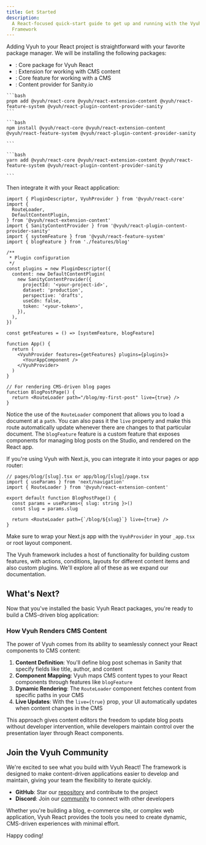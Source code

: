 ```yaml
---
title: Get Started
description:
  A React-focused quick-start guide to get up and running with the Vyuh
  Framework
---
```



Adding Vyuh to your React project is straightforward with your favorite package
manager. We will be installing the following packages:

- <NpmBadge name="@vyuh/react-core" inline />: Core package for Vyuh React
- <NpmBadge name="@vyuh/react-extension-content" inline />: Extension for
  working with CMS content
- <NpmBadge name="@vyuh/react-feature-system" inline />: Core feature for
  working with a CMS
- <NpmBadge name="@vyuh/react-plugin-content-provider-sanity" inline />: Content
  provider for Sanity.io

<Tabs>
  <TabItem label="pnpm">

    ```bash
    pnpm add @vyuh/react-core @vyuh/react-extension-content @vyuh/react-feature-system @vyuh/react-plugin-content-provider-sanity
    ```

  </TabItem>
  <TabItem label="npm">

    ```bash
    npm install @vyuh/react-core @vyuh/react-extension-content @vyuh/react-feature-system @vyuh/react-plugin-content-provider-sanity

    ```

  </TabItem>
  <TabItem label="yarn">

    ```bash
    yarn add @vyuh/react-core @vyuh/react-extension-content @vyuh/react-feature-system @vyuh/react-plugin-content-provider-sanity

    ```

  </TabItem>
</Tabs>

Then integrate it with your React application:

```tsx
import { PluginDescriptor, VyuhProvider } from '@vyuh/react-core'
import {
  RouteLoader,
  DefaultContentPlugin,
} from '@vyuh/react-extension-content'
import { SanityContentProvider } from '@vyuh/react-plugin-content-provider-sanity'
import { systemFeature } from '@vyuh/react-feature-system'
import { blogFeature } from './features/blog'

/**
 * Plugin configuration
 */
const plugins = new PluginDescriptor({
  content: new DefaultContentPlugin(
    new SanityContentProvider({
      projectId: '<your-project-id>',
      dataset: 'production',
      perspective: 'drafts',
      useCdn: false,
      token: '<your-token>',
    }),
  ),
})

const getFeatures = () => [systemFeature, blogFeature]

function App() {
  return (
    <VyuhProvider features={getFeatures} plugins={plugins}>
      <YourAppComponent />
    </VyuhProvider>
  )
}

// For rendering CMS-driven blog pages
function BlogPostPage() {
  return <RouteLoader path="/blog/my-first-post" live={true} />
}
```

Notice the use of the `RouteLoader` component that allows you to load a document
at a `path`. You can also pass it the `live` property and make this route
automatically update whenever there are changes to that particular document. The
`blogFeature` feature is a custom feature that exposes components for managing
blog posts on the Studio, and rendered on the React app.

<Aside title="For Next.js users" type="note">

If you're using Vyuh with Next.js, you can integrate it into your pages or app
router:

```tsx
// pages/blog/[slug].tsx or app/blog/[slug]/page.tsx
import { useParams } from 'next/navigation'
import { RouteLoader } from '@vyuh/react-extension-content'

export default function BlogPostPage() {
  const params = useParams<{ slug: string }>()
  const slug = params.slug

  return <RouteLoader path={`/blog/${slug}`} live={true} />
}
```

Make sure to wrap your Next.js app with the `VyuhProvider` in your `_app.tsx` or
root layout component.

</Aside>

The Vyuh framework includes a host of functionality for building custom
features, with actions, conditions, layouts for different content items and also
custom plugins. We'll explore all of these as we expand our documentation.

## What's Next?

Now that you've installed the basic Vyuh React packages, you're ready to build a
CMS-driven blog application:

<LinkCard
  title="Set Up Sanity CMS"
  description="Learn how to configure Sanity.io as your headless CMS and create blog post schemas for your Vyuh React application."
  href="/react/intro/setup-sanity"
/>

<LinkCard
  title="Rendering Content with Vyuh React"
  description="Discover how to fetch and display blog posts in your React components with live updates."
  href="/react/intro/rendering-content"
/>

### How Vyuh Renders CMS Content

The power of Vyuh comes from its ability to seamlessly connect your React
components to CMS content:

1. **Content Definition**: You'll define blog post schemas in Sanity that
   specify fields like title, author, and content
2. **Component Mapping**: Vyuh maps CMS content types to your React components
   through features like `blogFeature`
3. **Dynamic Rendering**: The `RouteLoader` component fetches content from
   specific paths in your CMS
4. **Live Updates**: With the `live={true}` prop, your UI automatically updates
   when content changes in the CMS

This approach gives content editors the freedom to update blog posts without
developer intervention, while developers maintain control over the presentation
layer through React components.

## Join the Vyuh Community

We're excited to see what you build with Vyuh React! The framework is designed
to make content-driven applications easier to develop and maintain, giving your
team the flexibility to iterate quickly.

- **GitHub**: Star our [repository](https://github.com/vyuh-tech/vyuh-react) and
  contribute to the project
- **Discord**: Join our [community](https://discord.gg/b49sbjqszG) to connect
  with other developers

Whether you're building a blog, e-commerce site, or complex web application,
Vyuh React provides the tools you need to create dynamic, CMS-driven experiences
with minimal effort.

Happy coding!
